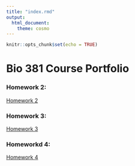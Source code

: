 ```yaml
---
title: "index.rmd"
output: 
  html_document: 
    theme: cosmo
---
```


```r
knitr::opts_chunk$set(echo = TRUE)
```

# Bio 381 Course Portfolio

### Homework 2:
[Homework 2](Homework_02.html)

### Homework 3:
[Homework 3](Homework_03.html)

### Homeworkd 4:
[Homework 4](Homework_0.4.html)

